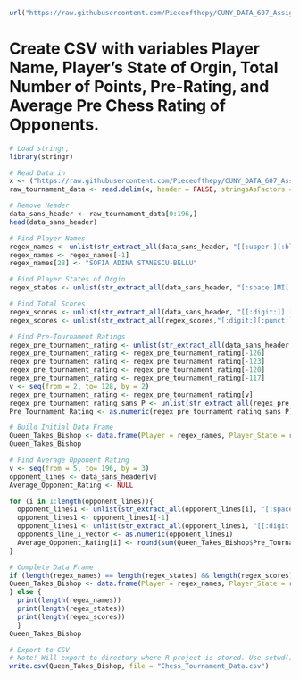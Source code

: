 ```r
url("https://raw.githubusercontent.com/Pieceofthepy/CUNY_DATA_607_Assignments/CUNY_Projects_607/Projects/Project_1/tournamentinfo.txt")
```

# Create CSV with variables Player Name, Player’s State of Orgin, Total Number of Points, Pre-Rating, and Average Pre Chess Rating of Opponents.

```r
# Load stringr,
library(stringr)
```

```r
# Read Data in
x <- ("https://raw.githubusercontent.com/Pieceofthepy/CUNY_DATA_607_Assignments/CUNY_Projects_607/Projects/Project_1/tournamentinfo.txt")
raw_tournament_data <- read.delim(x, header = FALSE, stringsAsFactors = FALSE)
```

```r
# Remove Header
data_sans_header <- raw_tournament_data[0:196,]
head(data_sans_header)
```

```r
# Find Player Names
regex_names <- unlist(str_extract_all(data_sans_header, "[[:upper:][:blank:][:upper:], ]{15,}" ))
regex_names <- regex_names[-1]
regex_names[28] <- "SOFIA ADINA STANESCU-BELLU"
```

```r
# Find Player States of Orgin
regex_states <- unlist(str_extract_all(data_sans_header, "[:space:]MI[:space:]|[:space:]ON|[:space:]OH" ))
```

```r
# Find Total Scores
regex_scores <- unlist(str_extract_all(data_sans_header, "[[:digit:]].[[:digit:]][:blank:][:blank:]" ))
regex_scores <- unlist(str_extract_all(regex_scores,"[:digit:][:punct:][:digit:]"))
```

```r
# Find Pre-Tournament Ratings
regex_pre_tournament_rating <- unlist(str_extract_all(data_sans_header, "[[:space:]][[:digit:]][[:digit:]][[:digit:]][[:digit:][P]]?[[:digit:][P]]?[[:digit:]]?[[:digit:]]?"))
regex_pre_tournament_rating <- regex_pre_tournament_rating[-126]
regex_pre_tournament_rating <- regex_pre_tournament_rating[-123]
regex_pre_tournament_rating <- regex_pre_tournament_rating[-120]
regex_pre_tournament_rating <- regex_pre_tournament_rating[-117]
v <- seq(from = 2, to= 128, by = 2)
regex_pre_tournament_rating <- regex_pre_tournament_rating[v]
regex_pre_tournament_rating_sans_P <- unlist(str_extract_all(regex_pre_tournament_rating, "[[:digit:]][[:digit:]][[:digit:]][[:digit:]]?"))
Pre_Tournament_Rating <- as.numeric(regex_pre_tournament_rating_sans_P)
```

```r
# Build Initial Data Frame
Queen_Takes_Bishop <- data.frame(Player = regex_names, Player_State = regex_states, Total_Player_Score = regex_scores, Pre_Tournament_Rating)
Queen_Takes_Bishop
```


```r
# Find Average Opponent Rating 
v <- seq(from = 5, to= 196, by = 3)
opponent_lines <- data_sans_header[v] 
Average_Opponent_Rating <- NULL

for (i in 1:length(opponent_lines)){
  opponent_lines1 <- unlist(str_extract_all(opponent_lines[i], "[:space:][[:digit:]]?[[:digit:]]" ))
  opponent_lines1 <- opponent_lines1[-1]
  opponent_lines1 <- unlist(str_extract_all(opponent_lines1, "[[:digit:]]?[[:digit:]]" ))
  opponents_line_1_vector <- as.numeric(opponent_lines1) 
  Average_Opponent_Rating[i] <- round(sum(Queen_Takes_Bishop$Pre_Tournament_Rating[opponents_line_1_vector])/length(opponents_line_1_vector))
}
```

```r
# Complete Data Frame
if (length(regex_names) == length(regex_states) && length(regex_scores) == length(regex_states)) {
Queen_Takes_Bishop <- data.frame(Player = regex_names, Player_State = regex_states, Total_Player_Score = regex_scores, Pre_Tournament_Rating, Average_Opponent_Rating)
} else {
  print(length(regex_names))
  print(length(regex_states))
  print(length(regex_scores))
  }
Queen_Takes_Bishop
```

```r
# Export to CSV
# Note! Will export to directory where R project is stored. Use setwd() to change to desired directory.
write.csv(Queen_Takes_Bishop, file = "Chess_Tournament_Data.csv")
```
